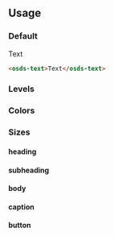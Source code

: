 
<GenericStyle />

## Usage

### Default
<osds-text>Text</osds-text>

```html
<osds-text>Text</osds-text>
```

### Levels
<LevelsProperty />

### Colors
<ColorsProperty />

### Sizes
#### heading
<SizesHeadingProperty />

#### subheading
<SizesSubheadingProperty />

#### body
<SizesBodyProperty />

#### caption
<SizesCaptionProperty />

#### button
<SizesButtonProperty />
